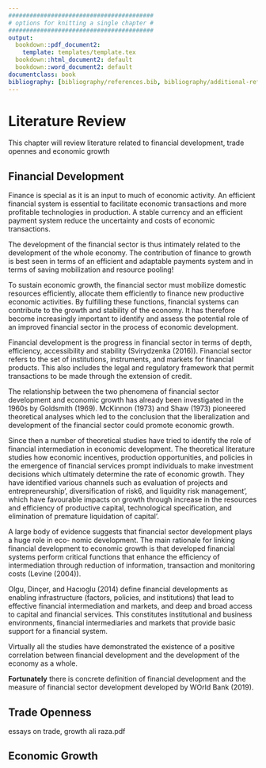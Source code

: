 ```yaml
---
#########################################
# options for knitting a single chapter #
#########################################
output:
  bookdown::pdf_document2:
    template: templates/template.tex
  bookdown::html_document2: default
  bookdown::word_document2: default
documentclass: book
bibliography: [bibliography/references.bib, bibliography/additional-references.bib]
---
```


# Literature Review
\minitoc <!-- this will include a mini table of contents-->

This chapter will review literature related to financial development, trade opennes and economic growth

## Financial Development



Finance is special as it is an input to much of economic activity. An efficient financial system is essential to facilitate economic transactions and more profitable technologies 
in production. A stable currency and an efficient payment system reduce the uncertainty and costs of economic transactions. 

The development of the financial sector is thus intimately related to the development of the whole economy. The contribution of finance to growth is best seen in terms of an efficient and adaptable payments system and in terms of saving mobilization and resource pooling! 

To sustain economic growth, the financial sector must mobilize domestic resources efficiently,
allocate them efficiently to finance new productive economic activities. By fulfilling 
these functions, financial systems can contribute to the growth and stability of the 
economy. It has therefore become increasingly important to identify and assess the potential role of an improved financial sector in the process of economic development. 

Financial development is the progress in financial sector in terms of depth, efficiency, accessibility and stability (Svirydzenka (2016)). Financial sector refers to the set of institutions, instruments, and markets for financial products. This also includes the legal and regulatory framework that permit transactions to be made through the extension of credit.

The relationship between the two phenomena of financial sector development and economic growth has already been investigated in the 1960s by Goldsmith (1969). McKinnon (1973) and Shaw (1973) pioneered theoretical analyses which led to the conclusion that the liberalization and development of the financial sector could promote economic growth. 

Since then a number of theoretical studies have tried to identify the role of financial intermediation in economic development. The theoretical literature studies how economic incentives, production opportunities, and policies in the emergence of financial services prompt individuals to make investment decisions which ultimately determine the rate of economic growth. They have identified various channels such as evaluation of projects and entrepreneurship', diversification of risk6, and liquidity risk management', which have favourable impacts on growth through increase in the resources and efficiency of productive capital, technological specification, and elimination of premature liquidation of capital'. 

A large body of evidence suggests that financial sector development plays a huge role in eco-
nomic development. The main rationale for linking financial development to economic growth is
that developed financial systems perform critical functions that enhance the efficiency of intermediation through reduction of information, transaction and monitoring costs (Levine (2004)).

Olgu, Dinçer, and Hacıoglu (2014) define financial developments as enabling infrastructure
(factors, policies, and institutions) that lead to effective financial intermediation and markets, and deep and broad access to capital and financial services. This constitutes institutional and business environments, financial intermediaries and markets that provide basic support for a financial system.

Virtually all the studies have demonstrated the existence of a positive correlation 
between financial development and the development of the economy as a whole. 

**Fortunately** there is concrete definition of financial development and the measure of 
financial sector development developed by WOrld Bank (2019).

## Trade Openness




essays on trade, growth ali raza.pdf

## Economic Growth